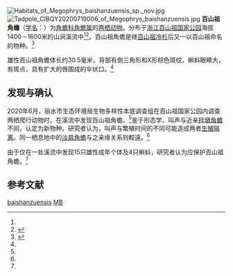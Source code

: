 <!-- https://zookeys.pensoft.net/about#OpenAccessPolicy -->
{{Speciesbox
| name = 百山祖角蟾
| status = EN | status_system = iucn3.1
| status_ref = <br />濒危或极危，新物种，据论文推断<ref name='zookeys-ccby'/>
<!--
| status_ref = <ref name=iucn>{{IUCN2010|version=2010.3| assessors = Fei Liang, Ye Changyuan | year = 2006  | id = 61841 | title = Megophrys boettgeri |downloaded = 2010-10-7}}</ref>
-->
| image = CIBQY20200726001 of Megophrys baishanzuensis.jpg
| image_caption = A－E：背、腹、侧、前肢、后肢
| genus = Megophrys
| species = baishanzuensis
| authority = (吴军, 2020)<ref name='zookeys-ccby'>{{cite journal |author1=Yanqing Wu, Shize Li, Wei Liu, Bin Wang, Jun Wu |title=Description of a new horned toad of Megophrys Kuhl & Van Hasselt, 1822 (Amphibia, Megophryidae) from Zhejiang Province, China |journal=ZooKeys |issue=1005 |url=https://zookeys.pensoft.net/article/58629/element/8/9112 |access-date=2021-01-20 |archive-date=2021-01-27 |archive-url=https://web.archive.org/web/20210127191850/https://zookeys.pensoft.net/article/58629/element/8/9112 |dead-url=no }}</ref>
}}
[[File:Habitats_of_Megophrys_baishanzuensis_sp._nov.jpg|thumb]]
[[File:Tadpole_CIBQY20200719006_of_Megophrys_baishanzuensis.jpg|thumb]]
'''百山祖角蟾'''（[[学名|学名]]：{{lang|la|''Megophrys baishanzuensis''}}）为[[角蟾科|角蟾科]][[角蟾属|角蟾属]]的[[两栖动物|两栖动物]]。分布于[[浙江|浙江]][[百山祖|百山祖国家公园]]海拔1400－1600米的山涧溪流中<ref name='zookeys-ccby'/><ref>{{cite web |title=浙江丽水发现百山祖角蟾 系两栖动物新物种 |url=https://m.chinanews.com/wap/detail/zw/gn/2021/01-19/9390933.shtml |website=中国新闻网 |accessdate=2021-01-19 |date=2021-01-21 |archive-url=https://web.archive.org/web/20210120133142/https://m.chinanews.com/wap/detail/zw/gn/2021/01-19/9390933.shtml |archive-date=2021-01-21 |dead-url=yes }}</ref>。百山祖角蟾是继[[百山祖冷杉|百山祖冷杉]]后又一以百山祖命名的物种。<ref name="zj">{{cite news |author1=郑亚丽 周宇晗 暴妮妮 |title=百山祖角蟾，你认识吗 |url=http://zjrb.zjol.com.cn/html/2021-01/20/content_3404456.htm?div=-1 |accessdate=2020-01-20 |work=浙江日报 |date=2020-01-19 |archive-date=2021-01-29 |archive-url=https://web.archive.org/web/20210129172631/http://zjrb.zjol.com.cn/html/2021-01/20/content_3404456.htm?div=-1 |dead-url=no }}</ref>

雄性百山祖角蟾体长约30.5毫米，背部有倒三角形和X形棕色斑纹。蝌蚪眼睛大，有斑点，具有扩大的唇围成的伞状口。<ref name="zookeys-ccby"/>

== 发现与确认 ==
2020年6月，丽水市生态环境局生物多样性本底调查组在百山祖国家公园内调查两栖爬行动物时，在溪流中发现百山祖角蟾。<ref name="zj"/>鉴于形态学、叫声与近亲[[挂墩角蟾|挂墩角蟾]]不同，认定为新物种。研究者认为，叫声与繁殖时间的不同可能造成两者[[生殖隔离|生殖隔离]]。同一栖息地中的[[淡肩角蟾|淡肩角蟾]]与之亲缘关系则較遠。<ref name="zookeys-ccby" />

由于仅在一处溪流中发现15只雄性成年个体及4只蝌蚪，研究者认为应保护百山祖角蟾。<ref name="zookeys-ccby" />

== 参考文献 ==
{{reflist}}

{{Wikispecies|Megophrys baishanzuensis}}
<!--{{Taxonbar|from=Q28026107}}-->

<!--[[Category:IUCN數據缺乏物種|MB]]-->
[[Category:角蟾属|baishanzuensis]]
[[Category:中國特有兩棲動物|MB]]